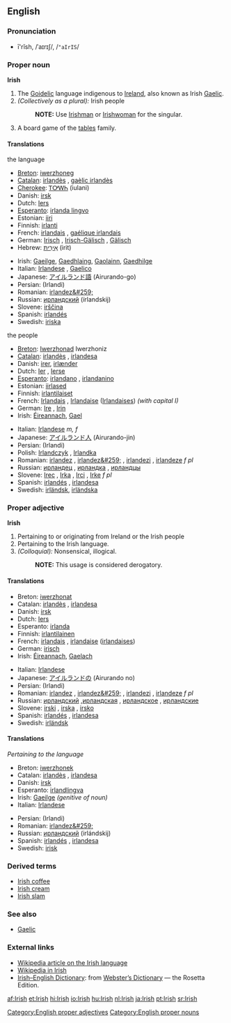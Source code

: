 ==English==

===Pronunciation===
*ī'rĭsh, /ˈaɪrɪʃ/, /<tt>"aIrIS</tt>/

===Proper noun===
{{wikipedia}}
'''Irish'''
#The [[Goidelic]] language indigenous to [[Ireland]], also known as Irish [[Gaelic]].
#''(Collectively as a plural):'' Irish people
#:'''NOTE:''' Use [[Irishman]] or [[Irishwoman]] for the singular.
#A board game of the [[tables]] family.

====Translations====
;the language
{{top}}
*[[Breton]]: [[iwerzhoneg]] {{m}}
*[[Catalan]]: [[irlandès]] {{m}}, [[gaèlic irlandès]] {{m}}
*[[Cherokee]]: [[ᎢᎤᎳᏂ]] (iulani)
*Danish: [[irsk]]
*Dutch: [[Iers]] {{n}}
*[[Esperanto]]: [[irlanda lingvo]]
*Estonian: [[iiri]]
*Finnish: [[irlanti]]
*French: [[irlandais]] {{m}}, [[gaélique irlandais]] {{m}}
*German: [[Irisch]] {{n}}, [[Irisch-Gälisch]] {{n}}, [[Gälisch]] {{n}}
*Hebrew: [[אירית|אִירִית]] (irit)
{{mid}}
*Irish: [[Gaeilge]], [[Gaedhlaing]], [[Gaolainn]], [[Gaedhilge]]
*Italian: [[Irlandese]] {{m}}, [[Gaelico]] {{m}}
*Japanese: [[アイルランド語]] (Airurando-go)
*Persian: {{FAchar|[[ایرلندی]]}} (Irlandi)
*Romanian: [[irlandez&#259;]] {{f}}
*Russian: [[ирландский]] (írlandskij) {{m}}
*Slovene: [[irščina]] {{f}}
*Spanish: [[irlandés]] {{m}}
*Swedish: [[iriska]]
{{bottom}}

;the people
{{top}}
*[[Breton]]: [[Iwerzhonad]] {{m}} Iwerzhoniz {{p}}
*[[Catalan]]: [[irlandès]] {{m}}, [[irlandesa]] {{f}}
*Danish: [[irer]], [[irlænder]]
*Dutch: [[Ier]] {{m}}, [[Ierse]] {{f}}
*[[Esperanto]]: [[irlandano]] {{m}}, [[irlandanino]] {{f}}
*Estonian: [[iirlased]]
*Finnish: [[irlantilaiset]]
*French: [[Irlandais]] {{m}}, [[Irlandaise]] {{f}} ([[Irlandaises]]) ''(with capital I)''
*German: [[Ire]] {{m}}, [[Irin]] {{f}}
*Irish: [[Éireannach]], [[Gael]]
{{mid}}
*Italian: [[Irlandese]] ''m, f''
*Japanese: [[アイルランド人]] (Airurando-jin)
*Persian: {{FAchar|[[ایرلندی]]}} (Irlandi)
*Polish: [[Irlandczyk]] {{m}}, [[Irlandka]] {{f}}
*Romanian: [[irlandez]] {{m}}, [[irlandez&#259;]] {{f}}, [[irlandezi]] {{p}}, [[irlandeze]] ''f pl''
*Russian: [[ирландец]] {{m}}, [[ирландка]] {{f}}, [[ирландцы]] {{p}}
*Slovene: [[Irec]] {{m}}, [[Irka]] {{f}}, [[Irci]] {{p}}, [[Irke]] ''f pl''
*Spanish: [[irlandés]] {{m}}, [[irlandesa]] {{f}}
*Swedish: [[irländsk]], [[irländska]]
{{bottom}}

===Proper adjective===
'''Irish'''
#Pertaining to or originating from Ireland or the Irish people
#Pertaining to the Irish language.
#''(Colloquial):'' Nonsensical, illogical.
#:'''NOTE:''' This usage is considered derogatory.

====Translations====
{{top}}
*Breton: [[iwerzhonat]]
*Catalan: [[irlandès]] {{m}}, [[irlandesa]] {{f}}
*Danish: [[irsk]]
*Dutch: [[Iers]]
*Esperanto: [[irlanda]]
*Finnish: [[irlantilainen]]
*French: [[irlandais]] {{m}}, [[irlandaise]] {{f}} ([[irlandaises]])
*German: [[irisch]]
*Irish: [[Éireannach]], [[Gaelach]]
{{mid}}
*Italian: [[Irlandese]]
*Japanese: [[アイルランド]]の (Airurando no)
*Persian: {{FAchar|[[ایرلندی]]}} (Irlandi)
*Romanian: [[irlandez]] {{m}}, [[irlandez&#259;]] {{f}}, [[irlandezi]] {{p}}, [[irlandeze]] ''f pl''
*Russian: [[ирландский]] {{m}},[[ирландская]] {{f}}, [[ирландское]] {{n}}, [[ирландские]] {{p}}
*Slovene: [[irski]] {{m}}, [[irska]] {{f}}, [[irsko]] {{n}}
*Spanish: [[irlandés]] {{m}}, [[irlandesa]] {{f}}
*Swedish: [[irländsk]]
{{bottom}}

====Translations====
''Pertaining to the language''
{{top}}
*Breton: [[iwerzhonek]]
*Catalan: [[irlandès]] {{m}}, [[irlandesa]] {{f}}
*Danish: [[irsk]]
*Esperanto: [[irland]][[lingva]]
*Irish: [[Gaeilge]] ''(genitive of noun)''
*Italian: [[Irlandese]] {{m}}
{{mid}}
*Persian: {{FAchar|[[ایرلندی]]}} (Irlandi)
*Romanian: [[irlandez&#259;]] {{f}}
*Russian: [[ирландский]] (irlándskij)
*Spanish: [[irlandés]] {{m}}, [[irlandesa]] {{f}}
*Swedish: [[irisk]]
{{bottom}}

===Derived terms===
*[[Irish coffee]]
*[[Irish cream]]
*[[Irish slam]]

===See also===
*[[Gaelic]]

===External links===
{{interwiktionary|code=ga}}
*[[w:Irish language|Wikipedia article on the Irish language]]
*[http://ga.wikipedia.com Wikipedia in Irish]
*[http://www.websters-online-dictionary.org/definition/Irish-english/ Irish–English Dictionary]: from [http://www.websters-online-dictionary.org/ Webster’s Dictionary] — the Rosetta Edition.
{{ethnologue|code=gle}}

[[Category:English proper adjectives]]
[[Category:English proper nouns]]

[[af:Irish]]
[[et:Irish]]
[[hi:Irish]]
[[io:Irish]]
[[hu:Irish]]
[[nl:Irish]]
[[ja:Irish]]
[[pt:Irish]]
[[sr:Irish]]